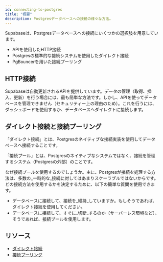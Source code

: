 ```yaml
---
id: connecting-to-postgres
title: "概要"
description: Postgresデータベースへの接続の様々な方法。
---
```


Supabaseは、Postgresデータベースへの接続にいくつかの選択肢を用意しています。

- APIを使用したHTTP接続
- Postgresの標準的な接続システムを使用したダイレクト接続
- PgBouncerを用いた接続プーリング

## HTTP接続

Supabaseは自動更新されるAPIを提供しています。データの管理（取得、挿入、更新）を行う場合には、最も簡単な方法です。しかし、APIを使ってデータベースを管理できません（セキュリティー上の理由のため）。これを行うには、ダッシュボードを使用するか、データベースへダイレクトに接続します。

## ダイレクト接続と接続プーリング

「ダイレクト接続」とは、Postgresのネイティブな接続実装を使用してデータベースへ接続することです。

「接続プール」とは、Postgresのネイティブなシステムではなく、接続を管理するシステム（Postgresの外部）のことです。

なぜ接続プールを使用するのでしょうか。主に、Postgresが接続を処理する方法は、多数の_一時的な_接続に対してはあまりスケーラブルではないからです。どの接続方法を使用するかを決定するために、以下の簡単な質問を使用できます。

- データベースに接続して、接続を_維持_していますか。もしそうであれば、ダイレクト接続を使用してください。
- データベースに接続して、すぐに_切断_するのか（サーバーレス環境など）、そうであれば、接続プールを使用します。

## リソース

- [ダイレクト接続](/docs/guides/database/connecting/direct-connections)
- [接続プーリング](/docs/guides/database/connecting/connection-pooling)

